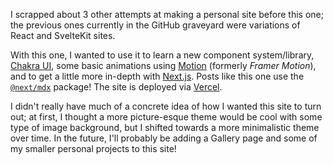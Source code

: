 I scrapped about 3 other attempts at making a personal site before this one; the previous ones currently in the GitHub graveyard were variations of React and SvelteKit sites. 

With this one, I wanted to use it to learn a new component system/library, [Chakra UI](https://chakra-ui.com/), some basic animations using [Motion](https://motion.dev/) (formerly *Framer Motion*), and to get a little more in-depth with [Next.js](https://nextjs.org/). Posts like this one use the [`@next/mdx`](https://nextjs.org/docs/pages/guides/mdx) package! The site is deployed via [Vercel](https://vercel.com/).

I didn't really have much of a concrete idea of how I wanted this site to turn out; at first, I thought a more picture-esque theme would be cool with some type of image background, but I shifted towards a more minimalistic theme over time. In the future, I'll probably be adding a Gallery page and some of my smaller personal projects to this site!